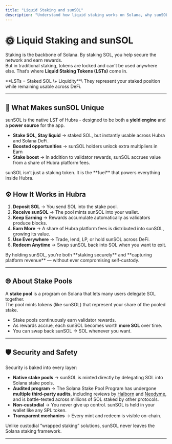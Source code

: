 ```yaml
---
title: "Liquid Staking and sunSOL"
description: "Understand how liquid staking works on Solana, why sunSOL matters, and how Hubra makes it safe."
---
```


# 🌞 Liquid Staking and sunSOL

Staking is the backbone of Solana. By staking SOL, you help secure the network and earn rewards.\
But in traditional staking, tokens are locked and can’t be used anywhere else. That’s where **Liquid Staking Tokens (LSTs)** come in.

<Info>
  **LSTs = Staked SOL \+ Liquidity**\
  They represent your staked position while remaining usable across DeFi.
</Info>

---

## 🔑 What Makes sunSOL Unique

sunSOL is the native LST of Hubra - designed to be both a **yield engine** and a **power source** for the app.

- **Stake SOL, Stay liquid** → staked SOL, but instantly usable across Hubra and Solana DeFi.
- **Boosted opportunities** → sunSOL holders unlock extra multipliers in Earn
- **Stake boost** → In addition to validator rewards, sunSOL accrues value from a share of Hubra platform fees.

<Tip>
  sunSOL isn’t just a staking token. It is the **fuel** that powers everything inside Hubra.
</Tip>




## ⚙️ How It Works in Hubra

1. **Deposit SOL** → You send SOL into the stake pool.
2. **Receive sunSOL** → The pool mints sunSOL into your wallet.
3. **Keep Earning** → Rewards accumulate automatically as validators produce blocks.
4. **Earn More** → A share of Hubra platform fees is distributed into sunSOL, growing its value.
5. **Use Everywhere** → Trade, lend, LP, or hold sunSOL across DeFi.
6. **Redeem Anytime** → Swap sunSOL back into SOL when you want to exit.

<Success>
  By holding sunSOL, you’re both **staking securely** and **capturing platform revenue** — without ever compromising self-custody.
</Success>

---

## 🌐 About Stake Pools

A **stake pool** is a program on Solana that lets many users delegate SOL together.\
The pool mints tokens (like sunSOL) that represent your share of the pooled stake.

- Stake pools continuously earn validator rewards.
- As rewards accrue, each sunSOL becomes worth **more SOL** over time.
- You can swap back sunSOL → SOL whenever you want.

---

## 🛡️ Security and Safety

Security is baked into every layer:

- **Native stake pools** → sunSOL is minted directly by delegating SOL into Solana stake pools.
- **Audited program** → The Solana Stake Pool Program has undergone **multiple third-party audits**, including reviews by [Halborn](https://github.com/anza-xyz/security-audits/blob/master/spl/HalbornStakePoolAudit-2023-12-31.pdf) and [Neodyme](https://github.com/anza-xyz/security-audits/blob/master/spl/NeodymeStakePoolAudit-2023-11-14.pdf), and is battle-tested across millions of SOL staked by other protocols.
- **Non-custodial** → You never give up control. sunSOL is held in your wallet like any SPL token.
- **Transparent mechanics** → Every mint and redeem is visible on-chain.

<Warning>
  Unlike custodial “wrapped staking” solutions, sunSOL never leaves the Solana staking framework.
</Warning>

---
